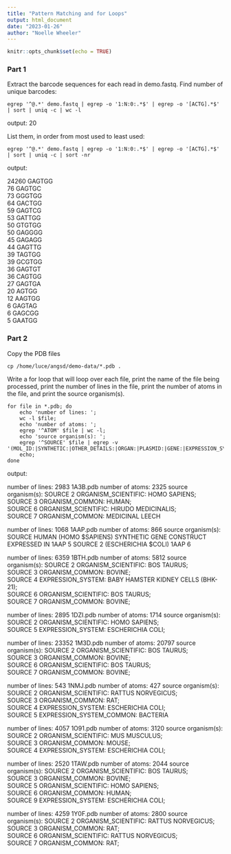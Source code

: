 ```yaml
---
title: "Pattern Matching and for Loops"
output: html_document
date: "2023-01-26"
author: "Noelle Wheeler"
---
```


```r
knitr::opts_chunk$set(echo = TRUE)
```

### Part 1
Extract the barcode sequences for each read in demo.fastq. 
Find number of unique barcodes:
```{}
egrep '^@.*' demo.fastq | egrep -o '1:N:0:.*$' | egrep -o '[ACTG].*$' | sort | uniq -c | wc -l
```
output:
20

List them, in order from most used to least used: 
```{}
egrep '^@.*' demo.fastq | egrep -o '1:N:0:.*$' | egrep -o '[ACTG].*$' | sort | uniq -c | sort -nr
```
output:

24260 GAGTGG  
76 GAGTGC    
73 GGGTGG  
64 GACTGG  
59 GAGTCG  
53 GATTGG  
50 GTGTGG  
50 GAGGGG  
45 GAGAGG  
44 GAGTTG  
39 TAGTGG  
39 GCGTGG  
36 GAGTGT  
36 CAGTGG  
27 GAGTGA  
20 AGTGG  
12 AAGTGG  
6 GAGTAG  
6 GAGCGG  
5 GAATGG  

### Part 2
Copy the PDB files
```{}
cp /home/luce/angsd/demo-data/*.pdb .
```

Write a for loop that will loop over each file, print the name of the file being processed, print the number of lines in the file, print the number of atoms in the file, and print the source organism(s).
```{}
for file in *.pdb; do
    echo 'number of lines: ';
    wc -l $file;
    echo 'number of atoms: ';
    egrep '^ATOM' $file | wc -l;
    echo 'source organism(s): ';
    egrep '^SOURCE' $file | egrep -v '(MOL_ID:|SYNTHETIC:|OTHER_DETAILS:|ORGAN:|PLASMID:|GENE:|EXPRESSION_SYSTEM_STRAIN:|EXPRESSION_SYSTEM_GENE:|STRAIN:)';
    echo;
done
```
output:


number of lines: 
2983 1A3B.pdb
number of atoms: 
2325
source organism(s): 
SOURCE   2 ORGANISM_SCIENTIFIC: HOMO SAPIENS;                                   
SOURCE   3 ORGANISM_COMMON: HUMAN;                                              
SOURCE   6 ORGANISM_SCIENTIFIC: HIRUDO MEDICINALIS;                             
SOURCE   7 ORGANISM_COMMON: MEDICINAL LEECH                                     

number of lines: 
1068 1AAP.pdb
number of atoms: 
866
source organism(s): 
SOURCE    HUMAN (HOMO $SAPIENS) SYNTHETIC GENE CONSTRUCT EXPRESSED IN   1AAP   5
SOURCE   2 (ESCHERICHIA $COLI)                                          1AAP   6

number of lines: 
6359 1BTH.pdb
number of atoms: 
5812
source organism(s): 
SOURCE   2 ORGANISM_SCIENTIFIC: BOS TAURUS;                                     
SOURCE   3 ORGANISM_COMMON: BOVINE;                                             
SOURCE   4 EXPRESSION_SYSTEM: BABY HAMSTER KIDNEY CELLS (BHK-21);               
SOURCE   6 ORGANISM_SCIENTIFIC: BOS TAURUS;                                     
SOURCE   7 ORGANISM_COMMON: BOVINE;                                             

number of lines: 
2895 1DZI.pdb
number of atoms: 
1714
source organism(s): 
SOURCE   2 ORGANISM_SCIENTIFIC: HOMO SAPIENS;                                   
SOURCE   5 EXPRESSION_SYSTEM: ESCHERICHIA COLI;                                 

number of lines: 
23352 1M3D.pdb
number of atoms: 
20797
source organism(s): 
SOURCE   2 ORGANISM_SCIENTIFIC: BOS TAURUS;                                     
SOURCE   3 ORGANISM_COMMON: BOVINE;                                             
SOURCE   6 ORGANISM_SCIENTIFIC: BOS TAURUS;                                     
SOURCE   7 ORGANISM_COMMON: BOVINE;                                             

number of lines: 
543 1NMJ.pdb
number of atoms: 
427
source organism(s): 
SOURCE   2 ORGANISM_SCIENTIFIC: RATTUS NORVEGICUS;                              
SOURCE   3 ORGANISM_COMMON: RAT;                                                
SOURCE   4 EXPRESSION_SYSTEM: ESCHERICHIA COLI;                                 
SOURCE   5 EXPRESSION_SYSTEM_COMMON: BACTERIA                                   

number of lines: 
4057 1O91.pdb
number of atoms: 
3120
source organism(s): 
SOURCE   2 ORGANISM_SCIENTIFIC: MUS MUSCULUS;                                   
SOURCE   3 ORGANISM_COMMON: MOUSE;                                              
SOURCE   4 EXPRESSION_SYSTEM: ESCHERICHIA COLI;                                 

number of lines: 
2520 1TAW.pdb
number of atoms: 
2044
source organism(s): 
SOURCE   2 ORGANISM_SCIENTIFIC: BOS TAURUS;                                     
SOURCE   3 ORGANISM_COMMON: BOVINE;                                             
SOURCE   5 ORGANISM_SCIENTIFIC: HOMO SAPIENS;                                   
SOURCE   6 ORGANISM_COMMON: HUMAN;                                              
SOURCE   9 EXPRESSION_SYSTEM: ESCHERICHIA COLI;                                 

number of lines: 
4259 1Y0F.pdb
number of atoms: 
2800
source organism(s): 
SOURCE   2 ORGANISM_SCIENTIFIC: RATTUS NORVEGICUS;                              
SOURCE   3 ORGANISM_COMMON: RAT;                                                
SOURCE   6 ORGANISM_SCIENTIFIC: RATTUS NORVEGICUS;                              
SOURCE   7 ORGANISM_COMMON: RAT;  
